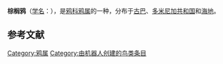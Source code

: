 {{Speciesbox
| status = NT
| status_system = IUCN3.1
| status_ref = {{r|IUCN}}
| image = Сorvus palmarum.jpg
| taxon = Corvus palmarum
| authority = {{link-en|符腾堡公爵保罗·威廉|Duke Paul Wilhelm of Württemberg|Württemberg}}, 1835
| range_map = 
}}

'''棕榈鸦'''（[[学名|学名]]：{{lang|la|''Corvus palmarum''}}），是[[鸦科|鸦科]][[鸦属|鸦属]]的一种，分布于[[古巴|古巴]]、[[多米尼加共和国|多米尼加共和国]]和[[海地|海地]]。{{r|IUCN|BirdLife}}

== 参考文献 ==
{{reflist|refs=
<ref name=IUCN>{{IUCN|id=22731517 |title=''Corvus palmarum'' |assessors=[[BirdLife_International|BirdLife International]] |version=2013.2 |year=2012 |accessdate=26 November 2013}}</ref>
<ref name=BirdLife>{{cite web|url=http://www.birdlife.org/datazone/speciesfactsheet.php?id=5779&m=0|title=Corvus palmarum|publisher=[[国际鸟盟|BirdLife.org]]|accessdate=2011-06-27|archive-date=2016-03-04|archive-url=https://web.archive.org/web/20160304135535/http://www.birdlife.org/datazone/speciesfactsheet.php?id=5779&m=0|dead-url=no}}</ref>
}}
{{Taxonbar|from=Q1586680}}

[[Category:鸦属|Category:鸦属]]
[[Category:由机器人创建的鸟类条目|Category:由机器人创建的鸟类条目]]